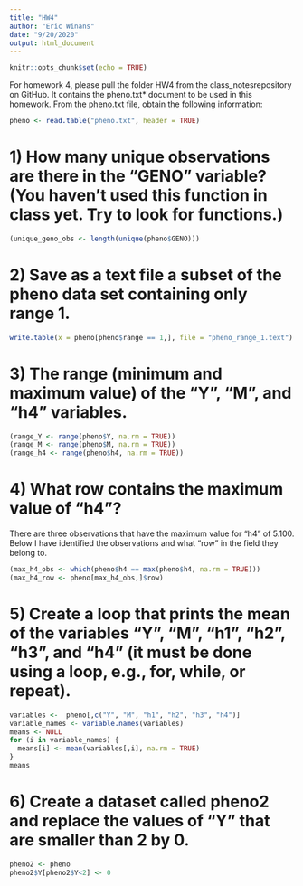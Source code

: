 ```yaml
---
title: "HW4"
author: "Eric Winans"
date: "9/20/2020"
output: html_document
---
```


```r
knitr::opts_chunk$set(echo = TRUE)
```

For homework 4, please pull the folder HW4 from the class_notesrepository on GitHub. It contains the pheno.txt* document to be used in this homework. From the pheno.txt file, obtain the following information:
```r
pheno <- read.table("pheno.txt", header = TRUE)
```

# 1) How many unique observations are there in the “GENO” variable? (You haven’t used this function in class yet. Try to look for functions.)
```r
(unique_geno_obs <- length(unique(pheno$GENO)))
```

# 2) Save as a text file a subset of the pheno data set containing only range 1.
```r
write.table(x = pheno[pheno$range == 1,], file = "pheno_range_1.text")
```

# 3) The range (minimum and maximum value) of the “Y”, “M”, and “h4” variables.
```r
(range_Y <- range(pheno$Y, na.rm = TRUE))
(range_M <- range(pheno$M, na.rm = TRUE))
(range_h4 <- range(pheno$h4, na.rm = TRUE))
```

# 4) What row contains the maximum value of “h4”?
There are three observations that have the maximum value for "h4" of 5.100. Below I have identified the observations and what "row" in the field they belong to.
```r
(max_h4_obs <- which(pheno$h4 == max(pheno$h4, na.rm = TRUE)))
(max_h4_row <- pheno[max_h4_obs,]$row)
```

# 5) Create a loop that prints the mean of the variables “Y”, “M”, “h1”, “h2”, “h3”, and “h4” (it must be done using a loop, e.g., for, while, or repeat).
```r
variables <-  pheno[,c("Y", "M", "h1", "h2", "h3", "h4")]
variable_names <- variable.names(variables)
means <- NULL
for (i in variable_names) {
  means[i] <- mean(variables[,i], na.rm = TRUE)
}
means
```

# 6) Create a dataset called pheno2 and replace the values of “Y” that are smaller than 2 by 0.
```r
pheno2 <- pheno
pheno2$Y[pheno2$Y<2] <- 0
```

